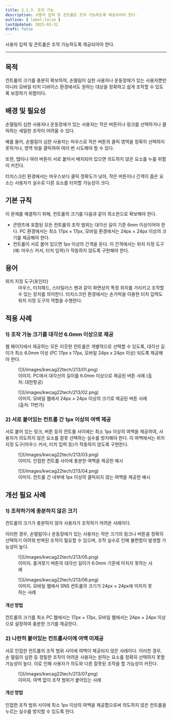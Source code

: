 ```yaml
---
title: 2.1.3. 조작 가능
description: 사용자 입력 및 콘트롤은 조작 가능하도록 제공되어야 한다.
outline: { label:false }
lastUpdated: 2025-03-31
draft: false
---
```


사용자 입력 및 콘트롤은 조작 가능하도록 제공되어야 한다.
* * *

## 목적
컨트롤의 크기를 충분히 확보하여, 손떨림이 심한 사용자나 운동장애가 있는 사용자뿐만 아니라 모바일 터치 디바이스 환경에서도 원하는 대상을 정확하고 쉽게 조작할 수 있도록 보장하기 위함이다.

##	배경 및 필요성
손떨림이 심한 사용자나 운동장애가 있는 사용자는 작은 버튼이나 링크를 선택하거나 클릭하는 세밀한 조작이 어려울 수 있다.

예를 들어, 손떨림이 심한 사용자는 마우스로 작은 버튼의 클릭 영역을 정확히 선택하지 못하거나, 영역 밖을 클릭하여 여러 번 시도해야 할 수 있다.

또한, 탭이나 여러 버튼이 서로 붙어서 배치되어 있으면 의도하지 않은 요소를 누를 위험이 커진다.

터치스크린 환경에서는 마우스보다 클릭 정확도가 낮아, 작은 버튼이나 간격이 좁은 요소는 사용자가 실수로 다른 요소를 터치할 가능성이 크다.

##	기본 규칙
이 문제를 해결하기 위해, 컨트롤의 크기를 다음과 같이 최소한으로 확보해야 한다.
- 콘텐츠에 포함된 모든 컨트롤의 조작 범위는 대각선 길이 기준 6mm 이상이어야 한다. PC 환경에서는 최소 17px × 17px, 모바일 환경에서는 24px × 24px 이상의 크기를 제공해야 한다.
- 컨트롤이 서로 붙어 있으면 1px 이상의 간격을 둔다. 이 간격에서는 위치 지정 도구(예: 마우스 커서, 터치 입력)가 작동하지 않도록 구현해야 한다.

## 용어
<dl>
	<dt>위치 지정 도구(포인터)</dt>
	<dd>마우스, 터치패드, 스타일러스 펜과 같이 화면상의 특정 위치를 가리키고 조작할 수 있는 장치를 의미한다. 터치스크린 환경에서는 손가락을 이용한 터치 입력도 위치 지정 도구의 역할을 수행한다.</dd>
</dl>

## 적용 사례

### 1)	조작 가능 크기를 대각선 6.0mm 이상으로 제공
웹 페이지에서 제공하는 모든 이웃한 컨트롤은 개별적으로 선택할 수 있도록, 대각선 길이가 최소 6.0mm 이상 (PC 17px x 17px, 모바일 24px x 24px 이상) 되도록 제공해야 한다.

<figure>
	![](/images/kwcag22tech/213/01.png)
	<figcaption>이미지.  PC에서 대각선의 길이를 6.0mm 이상으로 제공된 버튼 사례 (출처: 대한항공)</figcaption>
</figure>

<figure>
	![](/images/kwcag22tech/213/02.png)
	<figcaption>이미지. 모바일 웹에서 24px × 24px 이상의 크기로 제공된 버튼 사례 (출처: 11번가)</figcaption>
</figure>

### 2)	서로 붙어있는 컨트롤 간 1px 이상의 여백 제공
서로 붙어 있는 링크, 버튼 등의 컨트롤 사이에는 최소 1px 이상의 여백을 제공하여, 사용자가 의도하지 않은 요소를 잘못 선택하는 실수를 방지해야 한다. 이 여백에서는 위치 지정 도구(마우스 커서, 터치 입력 등)가 작동하지 않도록 구현한다.

<figure>
	![](/images/kwcag22tech/213/03.png)
	<figcaption>이미지. 인접한 컨트롤 사이에 충분한 여백을 제공한 예시</figcaption>
</figure>

<figure>
	![](/images/kwcag22tech/213/04.png)
	<figcaption>이미지. 컨트롤 간 내부에 1px 이상의 클릭되지 않는 여백을 제공한 예시</figcaption>
</figure>

## 개선 필요 사례

### 1)	조작하기에 충분하지 않은 크기
컨트롤의 크기가 충분하지 않아 사용자가 조작하기 어려운 사례이다.

이러한 경우, 손떨림이나 운동장애가 있는 사용자는 작은 크기의 링크나 버튼을 정확히 선택하기 어려워 반복된 조작이 필요할 수 있으며, 조작 실수로 인해 불편함이 발생할 가능성이 높다.

<figure>
	![](/images/kwcag22tech/213/05.png)
	<figcaption>이미지. 즐겨찾기 버튼의 대각선 길이가 6.0mm 기준에 미치지 못하는 사례</figcaption>
</figure>

<figure>
	![](/images/kwcag22tech/213/06.png)
	<figcaption>이미지. 모바일 웹에서 SNS 컨트롤의 크기가 24px × 24px에 미치지 못하는 사례</figcaption>
</figure>

#### 개선 방법
컨트롤의 크기를 최소 PC 웹에서는 17px × 17px, 모바일 웹에서는 24px × 24px 이상으로 설정하여 충분한 크기를 제공한다.

### 2)	나란히 붙어있는 컨트롤사이에 여백 미제공
서로 인접한 컨트롤의 조작 범위 사이에 여백이 제공되지 않은 사례이다.
이러한 경우, 손 떨림이 심한 등 정밀한 조작이 어려운 사용자는 원하는 요소를 정확히 선택하지 못할 가능성이 높다. 이로 인해 사용자가 의도와 다른 잘못된 조작을 할 가능성이 커진다.

<figure>
	![](/images/kwcag22tech/213/07.png)
	<figcaption>이미지. 여백 없이 조작 범위가 붙어있는 사례</figcaption>
</figure>

#### 개선 방법
인접한 조작 범위 사이에 최소 1px 이상의 여백을 제공함으로써 의도하지 않은 컨트롤을 누르는 실수를 방지할 수 있도록 한다. 

